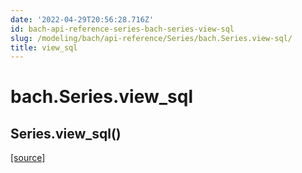 ```yaml
---
date: '2022-04-29T20:56:28.716Z'
id: bach-api-reference-series-bach-series-view-sql
slug: /modeling/bach/api-reference/Series/bach.Series.view-sql/
title: view_sql
---
```


# bach.Series.view_sql

<div class="method">

<h2 class="signature-class"><span class="additional-name">Series.</span><span class="name">view_sql(</span><small class="parameter-list"></small>)</h2>


&#8203;<span class="view-source">[[source]](https://github.com/objectiv/objectiv-analytics/blob/main/bach/bach/series/series.py)</span>

<div class="content">


</div>

</div>
